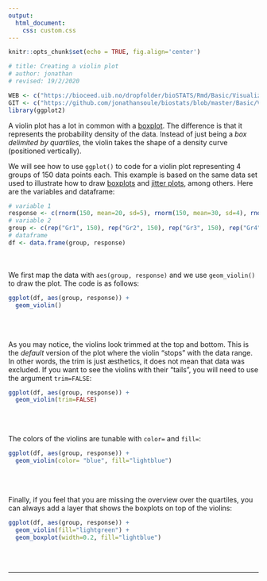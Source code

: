 ```yaml
---
output:
  html_document:
    css: custom.css
--- 
```


```r
knitr::opts_chunk$set(echo = TRUE, fig.align='center')

# title: Creating a violin plot
# author: jonathan
# revised: 19/2/2020 

WEB <- c("https://bioceed.uib.no/dropfolder/bioSTATS/Rmd/Basic/Visualizing/Simple/violin-plot.html")
GIT <- c("https://github.com/jonathansoule/biostats/blob/master/Basic/Visualizing/Simple/violin-plot.Rmd")
library(ggplot2)
```
A violin plot has a lot in common with a [boxplot](https://biostats.w.uib.no/creating-a-multiple-boxplot/){target="_blank"}. The difference is that it represents the probability density of the data. Instead of just being a *box delimited by quartiles*, the violin takes the shape of a density curve (positioned vertically).

We will see how to use `ggplot()` to code for a violin plot representing 4 groups of 150 data points each. This example is based on the same data set used to illustrate how to draw [boxplots](https://biostats.w.uib.no/creating-a-multiple-boxplot/){target="_blank"} and [jitter plots](https://biostats.w.uib.no/creating-a-jitter-plot/){target="_blank"}, among others. Here are the variables and dataframe:
```r
# variable 1
response <- c(rnorm(150, mean=20, sd=5), rnorm(150, mean=30, sd=4), rnorm(150, mean=15, 3), rnorm(150, mean=40, sd=5)) 
# variable 2
group <- c(rep("Gr1", 150), rep("Gr2", 150), rep("Gr3", 150), rep("Gr4", 150))
# dataframe
df <- data.frame(group, response)
```
<br/><br/>
We first map the data with `aes(group, response)` and we use `geom_violin()` to draw the plot. The code is as follows:
```r
ggplot(df, aes(group, response)) +     
  geom_violin() 
```
<br/><br/>

As you may notice, the violins look trimmed at the top and bottom. This is the *default* version of the plot where the violin "stops" with the data range. In other words, the trim is just æsthetics, it does not mean that data was excluded. If you want to see the violins with their "tails", you will need to use the argument `trim=FALSE`:
```r
ggplot(df, aes(group, response)) +     
  geom_violin(trim=FALSE)                  
```
<br/><br/>

The colors of the violins are tunable with `color=` and `fill=`:
```r
ggplot(df, aes(group, response)) + 
  geom_violin(color= "blue", fill="lightblue")        
```
<br/><br/>

Finally, if you feel that you are missing the overview over the quartiles, you can always add a layer that shows the boxplots on top of the violins:
```r
ggplot(df, aes(group, response)) + 
  geom_violin(fill="lightgreen") +
  geom_boxplot(width=0.2, fill="lightblue")
```
  
<br/><br/>


***
<!-- UNCOMMENT TO ACTIVATE
Get the Rmarkdown file corresponding to this page on [GitHub](`r GIT`){target="_blank"}.
-->
